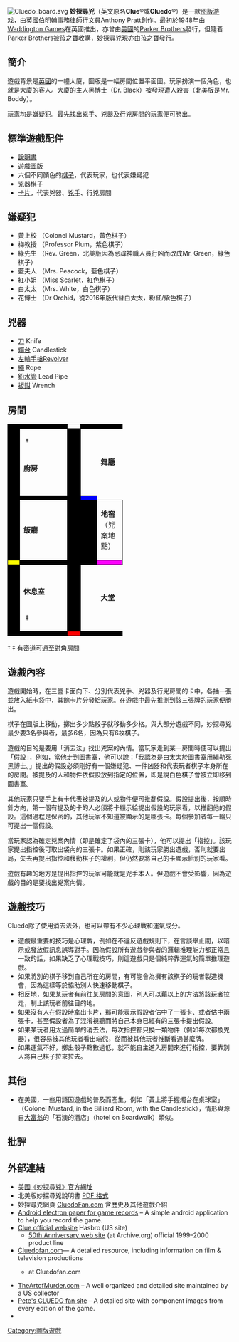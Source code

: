 {{Unreferenced |time=2009-11-20T19:10:23+00:00 }}
{{Infobox_Game|
  subject_name=妙探尋兇 |
  image_link=|
  image_caption=兇器：遊戲配件 |
  players=3 至 6 個 |
  ages=8 歲或以上 |
  setup_time=少於 5 分鐘 |
  playing_time=約 30-60 分鐘 |
  complexity=簡單 |
  strategy=適中 |
  random_chance=高 |
  skills=[[推理|推理]]、心理戰（向對手發放假訊息暗示以-{干}-擾對手的推理）、[[骰子|擲骰子]] |
  footnotes = 
}}
[[File:Cluedo_board.svg|thumb]]
'''妙探尋兇'''（英文原名'''Clue'''®或'''Cluedo'''®）是一款[[图版游戏|图版游戏]]，由[[英國|英國]][[伯明翰|伯明翰]]事務律師行文員Anthony Pratt創作。最初於1948年由[[Waddington_Games|Waddington Games]]在英國推出，亦曾由[[美國|美國]]的[[Parker_Brothers|Parker Brothers]]發行，但隨着Parker Brothers被[[孩之寶|孩之寶]]收購，妙探尋兇現亦由孩之寶發行。

== 簡介 ==
遊戲背景是[[英國|英國]]的一幢大廈，圖版是一幅房間位置平面圖。玩家扮演一個角色，也就是大廈的客人。大廈的主人黑博士（Dr. Black）被發現遭人殺害（北美版是Mr. Boddy）。 

玩家均是[[嫌疑犯|嫌疑犯]]。最先找出兇手、兇器及行兇房間的玩家便可勝出。

== 標準遊戲配件 ==
* [[說明書|說明書]]
* [[遊戲圖版|遊戲圖版]]
* 六個不同顏色的[[棋子|棋子]]，代表玩家，也代表嫌疑犯
* [[兇器|兇器]]棋子
* [[卡片|卡片]]，代表兇器、[[兇手|兇手]]、行兇房間
{{col-begin}}
{{col-3}}
== 嫌疑犯 ==
* 黃上校 （Colonel Mustard，黃色棋子）
* 梅教授 （Professor Plum，紫色棋子）
* 綠先生 （Rev. Green，北美版因為忌諱神職人員行凶而改成Mr. Green，綠色棋子）
* 藍夫人 （Mrs. Peacock，藍色棋子）
* 紅小姐 （Miss Scarlet，紅色棋子）
* 白太太 （Mrs. White，白色棋子）
* 花博士 （Dr Orchid，從2016年版代替白太太，粉紅/紫色棋子）
{{col-begin}}
{{col-3}}

== 兇器 ==
* [[刀|刀]] Knife
* [[燭台|燭台]] Candlestick
* [[左輪手槍|左輪手槍]]Revolver
* [[繩|繩]] Rope
* [[鉛|鉛]][[水管|水管]] Lead Pipe
* [[扳鉗|扳鉗]] Wrench
{{col-begin}}
{{col-3}}

== 房間 ==
{| style="border-collapse:collapse; border:1px solid black; text-align:center;"
|-
|  style="border:1px solid black; height:10px; background:#000;" colspan="2"|
|  style="border:1px solid black; height:10px; background:#fff;"|
|  style="border:1px solid black; height:10px; background:#000;" colspan="3"|
|  style="border:1px solid black; height:10px; background:#0f0;"|
|  style="border:1px solid black; height:10px; background:#000;" colspan="2"|
|-
| rowspan="3" style="width:10px; border:1px solid black; height:30px; background:#000;"|
|  style="height:30px; width:90px; text-align:left;"|  †
| rowspan="11" style="border:1px solid black; height:30px; background:#000;"|    
|  style="width:10px; height:30px;" rowspan="3"|
|  style="width:30px; height:90px;" rowspan="3"| '''舞廳'''
|  style="width:10px; height:30px;" rowspan="3"|
| rowspan="11" style="border:1px solid black; height:30px; background:#000;"|    
|  style="height:30px; width:90px; text-align:right;"| ‡ 
| rowspan="3" style="width:10px; border:1px solid black; height:30px; background:#000;"|
|-
| style="height:30px;"| '''廚房'''
| style="height:30px;"| '''溫室'''
|-
| style="height:30px;"|
| style="height:30px;"|
|-
|  style="border:1px solid black; height:10px; background:#000;"|
|  style="border:1px solid black; height:10px; background:#000;" colspan="7"|
|  style="border:1px solid black; height:10px; background:#00f;"|
|-
| rowspan="3" style="border:1px solid black; height:30px; background:#000;"|
| rowspan="3" style="height:90px; border:1px solid black;"| '''飯廳'''
| rowspan="4" style="width:20px; border:1px solid black; height:30px; background:#000;"|
| rowspan="3" style="height:90px; width:40px; border:1px solid black;"| '''地窖'''<br/>（兇案地點）
| rowspan="4" style="width:20px; border:1px solid black; height:30px; background:#000;"|
|  style="height:40px; border:1px solid black;"| Billiard Room<br/>[[桌球室|桌球室]]
| rowspan="3" style="border:1px solid black; height:30px; background:#000;"|
|-
|  style="border:1px solid black; height:5px; background:#000;"|
|-
|  style="height:45px; border:1px solid black;"| '''圖書室'''
|-
|  style="border:1px solid black; height:10px; background:#ff0;"|
|  style="border:1px solid black; height:10px; background:#000;" colspan="7"|
|  style="border:1px solid black; height:10px; background:#f0f;"|
|-
| rowspan="3" style="border:1px solid black; height:30px; background:#000;"|
| style="height:30px;"|
|  style="width:10px; height:30px;" rowspan="3"|
|  style="width:30px; height:90px;" rowspan="3"| '''大堂'''
|  style="width:10px; height:30px;" rowspan="3"|
| style="height:30px;"|
| rowspan="3" style="border:1px solid black; height:30px; background:#000;"|
|-
| style="height:30px;"| '''休息室'''
| style="height:30px;"| '''書房'''
|-
|  style="height:30px; text-align:left;"|  ‡
|  style="height:30px; text-align:right;"| † 
|-
|  style="border:1px solid black; height:10px; background:#000;" colspan="2"|
|  style="border:1px solid black; height:10px; background:#f00;"|
|  style="border:1px solid black; height:10px; background:#000;" colspan="3"|
|  style="border:1px solid black; height:10px; background:#000;"|
|  style="border:1px solid black; height:10px; background:#000;" colspan="2"|
|}
† ‡ 有密道可通至對角房間
{{col-begin}}
{{col-3}}

== 遊戲內容 ==
遊戲開始時，在三疊卡面向下、分別代表兇手、兇器及行兇房間的卡中，各抽一張並放入紙卡袋中，其餘卡片分發給玩家。在遊戲中最先推測到該三張牌的玩家便勝出。

棋子在圖版上移動，擲出多少點骰子就移動多少格。與大部分遊戲不同，妙探尋兇最少要3名參與者，最多6名，因為只有6枚棋子。

遊戲的目的是要用「消去法」找出兇案的內情。當玩家走到某一房間時便可以提出「假設」，例如，當他走到圖書室，他可以說：「我認為是白太太於圖書室用繩勒死黑博士。」提出的假設必須剛好有一個嫌疑犯、一件凶器和代表玩者棋子本身所在的房間。被提及的人和物件依假設放到指定的位置，即是說白色棋子會被立即移到圖書室。

其他玩家只要手上有卡代表被提及的人或物件便可推翻假設。假設提出後，按順時針方向，第一個有提及的卡的人必須將卡顯示給提出假設的玩家看，以推翻他的假設。這個過程是保密的，其他玩家不知道被顯示的是哪張卡。每個參加者每一輪只可提出一個假設。

當玩家認為確定兇案內情（即是確定了袋內的三張卡），他可以提出「指控」。該玩家提出指控後可取出袋內的三張卡。如果正確，則該玩家勝出遊戲，否則就要出局，失去再提出指控和移動棋子的權利，但仍然要將自己的卡顯示給別的玩家看。

遊戲有趣的地方是提出指控的玩家可能就是兇手本人。但遊戲不會受影響，因為遊戲的目的是要找出兇案內情。

== 遊戲技巧 ==
Cluedo除了使用消去法外，也可以帶有不少心理戰和運氣成分。
* 遊戲最重要的技巧是心理戰，例如在不違反遊戲規則下，在言談舉止間，以暗示或發放假訊息誤導對手。因為假設所有遊戲參與者的邏輯推理能力都正常且一致的話，如果缺乏了心理戰技巧，則這遊戲只是個純粹靠運氣的簡單推理遊戲。
* 如果將別的棋子移到自己所在的房間，有可能會為擁有該棋子的玩者製造機會，因為這樣等於協助別人快速移動棋子。
* 相反地，如果某玩者有前往某房間的意圖，別人可以藉以上的方法將該玩者拉走，制止該玩者前往目的地。
* 如果沒有人在假設時拿出卡片，那可能表示假設者估中了一張卡、或者估中兩張卡，甚至假設者為了混淆視聽而將自己本身已經有的三張卡提出假設。
* 如果某玩者用太過簡單的消去法，每次指控都只換一類物件（例如每次都換兇器），很容易被其他玩者看出端倪，從而被其他玩者推斷看過甚麼牌。
* 如果運氣不好，擲出骰子點數過低，就不能自主進入房間來進行指控，要靠別人將自己棋子拉來拉去。

== 其他 ==
* 在美國，一些用語因遊戲的普及而產生，例如「黃上將手握燭台在桌球室」（Colonel Mustard, in the Billiard Room, with the Candlestick），情形與源自[[大富翁|大富翁]]的「石澳的酒店」（hotel on Boardwalk）類似。

== 批評 ==
{{fact|有批評指妙探尋兇只是個普通的邏輯推理遊戲，與[[Mastermind|Mastermind]]無異。}}

== 外部連結 ==
* [https://web.archive.org/web/20060529185638/http://www.hasbro.com/default.cfm?page=browse&brand=560 美國《妙探尋兇》官方網址]
* 北美版妙探尋兇說明書 [http://www.hasbro.com/common/instruct/Clue_(2002).pdf PDF 格式]{{Wayback|url=http://www.hasbro.com/common/instruct/Clue_(2002).pdf |date=20060521112619 }}
* 妙探尋兇網頁 [http://www.cluedofan.com/ CluedoFan.com]{{Wayback|url=http://www.cluedofan.com/ |date=20170202082217 }} 含歷史及其他遊戲介紹
* [https://web.archive.org/web/20120210184550/https://market.android.com/details?id=com.bosicc.cluedo Android electron paper for game records] – A simple android application to help you record the game.
* [https://web.archive.org/web/20091130015424/http://www.hasbro.com/clue/ Clue official website] Hasbro (US site)
** [https://web.archive.org/web/20000823035634/http://www.cluedo.com/clue/intro.html 50th Anniversary web site] (at Archive.org) official 1999–2000 product line
* [http://www.cluedofan.com/ Cluedofan.com]— A detailed resource, including information on film & television productions
** {{Wayback|url=http://www.cluedofan.com/ |date=20170202082217 }} at Cluedofan.com
* [http://www.theartofmurder.com/ TheArtofMurder.com]{{Wayback|url=http://www.theartofmurder.com/ |date=20140325032221 }} – A well organized and detailed site maintained by a US collector
* [https://web.archive.org/web/20100416004008/http://www.rm7guy.co.uk/Cluedo.htm#CLUEDO%20MAIN%20INDEX Pete's CLUEDO fan site] – A detailed site with component images from every edition of the game.
* {{bgg title|1294}}

[[Category:圖版遊戲|Category:圖版遊戲]]